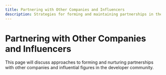 ```yaml
---
title: Partnering with Other Companies and Influencers
description: Strategies for forming and maintaining partnerships in the DevRel space
---
```


# Partnering with Other Companies and Influencers

This page will discuss approaches to forming and nurturing partnerships with other companies and influential figures in the developer community.
